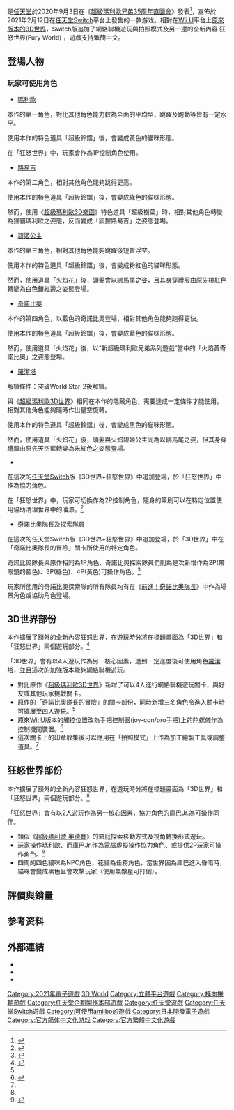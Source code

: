 {{Other uses|subject=[[任天堂Switch|任天堂Switch]]版本的超級瑪利歐3D世界|other=[[Wii_U|Wii U]]版本的超級瑪利歐3D世界|超級瑪利歐3D世界}}
{{NoteTA
|G1=Games
|G2=Mario
|1=zh-hk:瑪利歐;zh-tw:瑪利歐;zh-cn:马力欧;
|2=zh-hk:碧姫公主;zh-tw:碧姫公主;zh-cn:桃花公主;
}}
{{Infobox VG
| title = 超級瑪利歐3D世界 + 狂怒世界
| japanese = スーパーマリオ 3Dワールド ＋ フューリーワールド
| english = Super Mario 3D World + Bowser's Fury
| image = File:3D_World_Fury_World.jpg
| caption = 遊戲日版封面
| developer = [[任天堂企劃製作本部|任天堂企劃製作本部]]<br>[[任天堂軟件技術|任天堂軟件技術]]<br>[[1-UP工作室|1-UP工作室]]
| publisher = [[任天堂|任天堂]]
| distributor = 
| director = 林田宏一<ref>{{Cite web|title=E3 2013: Why Nintendo Didn't Make Mario Galaxy 3|url=https://www.ign.com/articles/2013/06/11/e3-2013-why-nintendo-didnt-make-mario-galaxy-3|access-date=2021-12-21|date=2021-11-01|last=George|first=Richard|work=IGN|language=en}}</ref><br>元仓健太<ref>{{Cite web|title=社長が訊く『スーパーマリオ ３Ｄワールド』|url=http://www.nintendo.co.jp/wiiu/interview/ardj/vol1/index.html|access-date=2021-12-21|work=任天堂ホームページ|language=ja}}</ref>
| producer = [[小泉歡晃|小泉歡晃]]
| composer = 横田真人<br>{{lj|峰岸透}}<br>岩田恭明<ref>{{Cite web|title=Super Mario 3D World composers talk cats, dogs, and more|url=https://www.destructoid.com/super-mario-3d-world-composers-talk-cats-dogs-and-more/|access-date=2021-12-21|date=2013-11-06|work=Destructoid|language=en-CA}}</ref><br>[[近藤浩治|近藤浩治]]<ref>{{Cite web|title=Super Mario 3D World reunites Mario Galaxy composers|url=https://www.destructoid.com/super-mario-3d-world-reunites-mario-galaxy-composers/|access-date=2021-12-21|date=2013-06-11|work=Destructoid|language=en-CA}}</ref><br>'''狂怒世界'''<br>松岡大祐<br>詹姆斯·菲利普森
| designer = 
| series = [[超級瑪利歐系列|超級瑪利歐系列]]
| engine = 
| released = {{vgr|WW|2021年2月12日}}
| genre = [[平台遊戲|平台]]
| modes = [[單人遊戲|單人]]、[[多人遊戲|多人]]（2～4人）
| platforms = [[任天堂Switch|任天堂Switch]]
}}

{{Vgname|超級瑪利歐 3D 世界 + 狂怒世界|ja=スーパーマリオ 3Dワールド ＋ フューリーワールド，Super Mario 3D World + Fury World|en=Super Mario 3D World + Bowser's Fury}}是[[任天堂|任天堂]]於2020年9月3日在《[[任天堂直面會|超級瑪利歐兄弟35周年直面會]]》發表<ref>{{Citation|title=スーパーマリオブラザーズ35周年 Direct|url=https://www.youtube.com/watch?v=z5nqRrqFFZI|accessdate=2021-12-21|language=zh-CN}}</ref>，宣佈於2021年2月12日在[[任天堂Switch|任天堂Switch]]平台上發售的一款游戏。相對在[[Wii_U|Wii U]]平台上[[超級瑪利歐3D世界|原來版本的3D世界]]，Switch版追加了網絡聯機遊玩與拍照模式及另一邊的全新內容 狂怒世界(Fury World) ，遊戲支持繁簡中文。

== 登場人物 ==
=== 玩家可使用角色 ===
*[[瑪利歐系列|瑪利歐]] {{lang|ja|（Mario マリオ）}}
本作的第一角色，對比其他角色能力較為全面的平均型，跳躍及跑動等皆有一定水平。

使用本作的特色道具「超級鈴鐺」後，會變成黃色的貓咪形態。

在「狂怒世界」中，玩家會作為1P控制角色使用。
*[[路易吉|路易吉]] {{lang|ja|（Luigi ルイージ）}}
本作的第二角色，相對其他角色能夠跳得更高。

使用本作的特色道具「超級鈴鐺」後，會變成綠色的貓咪形態。

然而，使用《[[超級瑪利歐3D樂園|超級瑪利歐3D樂園]]》特色道具「超級樹葉」時，相對其他角色轉變為狸貓瑪利歐之姿態，反而變成「狐狸路易吉」之姿態登場。
*[[桃花公主|碧姬公主]] {{lang|ja|（Princess Peach ピーチ姫）}}
本作的第三角色，相對其他角色能夠跳躍後短暫浮空。

使用本作的特色道具「超級鈴鐺」後，會變成粉紅色的貓咪形態。

然而，使用道具「火焰花」後，頭髮會以綁馬尾之姿，且其身穿禮服由原先桃紅色轉變為白色鑲紅邊之姿態登場。
*[[奇諾比奧|奇諾比奧]] {{lang|ja|（Toad/Kinopio キノピオ）}}
本作的第四角色，以藍色的奇諾比奧登場，相對其他角色能夠跑得更快。

使用本作的特色道具「超級鈴鐺」後，會變成藍色的貓咪形態。

然而，使用道具「火焰花」後，以“新超級瑪利歐兄弟系列遊戲”當中的「火焰黃奇諾比奧」之姿態登場。
*[[羅潔塔|羅潔塔]] {{lang|ja|（Rosalina/Rosetta ロゼッタ）}}
解鎖條件：突破World Star-2後解鎖。

與《[[超級瑪利歐3D世界|超級瑪利歐3D世界]]》相同在本作的隱藏角色，需要達成一定條件才能使用，相對其他角色能夠隨時作出星空旋轉。

使用本作的特色道具「超級鈴鐺」後，會變成黑色的貓咪形態。

然而，使用道具「火焰花」後，頭髮與火焰碧姬公主同為以綁馬尾之姿，但其身穿禮服由原先天空藍轉變為朱紅色之姿態登場。
*{{le|庫巴Jr.|Bowser Jr.}} {{lang|ja|（Bowser Jr./Koopa Jr. クッパ Jr.）}}
在這次的[[任天堂Switch|任天堂Switch]]版《3D世界+狂怒世界》中追加登場，於「狂怒世界」中作為協力角色。

在「狂怒世界」中，玩家可切換作為2P控制角色，隨身的筆刷可以在特定位置使用協助清理世界中的油漆。<ref>{{Cite web|title=Super Mario 3D World + Bowser's Fury setting lets you change how much Bowser Jr. helps you|url=https://www.gamesradar.com/super-mario-3d-world-bowsers-fury-setting-lets-you-change-how-much-bowser-jr-helps-you/|access-date=2021-12-21|date=2021-01-25|last=published|first=Heather Wald|work=gamesradar|language=en}}</ref>
*[[奇諾比奧|奇諾比奧隊長及探索隊員]] {{lang|ja|（Captain Toad/Kinopio and companion キノピオ隊長&キノピオ探検隊）}}
在這次的任天堂Switch版《3D世界+狂怒世界》中追加登場，於「3D世界」中在「奇諾比奧隊長的冒險」關卡所使用的特定角色。

奇諾比奧隊長與原作相同為1P角色、奇諾比奧探索隊員們則為是次新增作為2P(帶眼鏡的藍色)、3P(綠色)、4P(黃色)可操作角色。<ref name="4pKinopio">{{Cite web|title=Super Mario 3D World + Bowser's Fury lets 4 players tackle Captain Toad stages together|url=https://www.gamesradar.com/super-mario-3d-world-bowsers-fury-lets-4-players-tackle-captain-toad-stages-together/|access-date=2021-12-21|date=2021-01-20|last=published|first=Connor Sheridan|work=gamesradar|language=en}}</ref>

玩家所使用的奇諾比奧探索隊的所有隊員均有在《[[前進！奇諾比奧隊長|前進！奇諾比奧隊長]]》中作為場景角色或協助角色登場。

== 3D世界部份 ==
本作擴展了額外的全新內容狂怒世界，在遊玩時分將在標題畫面為「3D世界」和「狂怒世界」兩個遊玩部分。<ref name="3dfur">{{Citation|title=スーパーマリオ ３Ｄワールド ＋ フューリーワールド 紹介映像|url=https://www.youtube.com/watch?v=LuuGrTJxDVA|accessdate=2021-12-21|language=zh-CN}}</ref>

「3D世界」會有以4人遊玩作為另一核心因素，達到一定進度後可使用角色[[羅潔塔|羅潔塔]]，並且這次的加強版本能夠網絡聯機遊玩。

*對比原作《[[超級瑪利歐3D世界|超級瑪利歐3D世界]]》新增了可以4人進行網絡聯機遊玩關卡，與好友或其他玩家挑戰關卡。
*原作的「奇諾比奧隊長的冒險」的關卡部份，同時新增三名角色令進入關卡時可擴展至四人遊玩。<ref name="4pKinopio" />
*原來[[Wii_U|Wii U]]版本的觸控位置改為手把控制器(joy-con/pro手把)上的陀螺儀作為控制機關裝置。<ref name="phcat">{{Cite web|title=New Super Mario 3D World + Bowser’s Fury details unveiled including photo mode and collectibles|url=https://www.gamesradar.com/super-mario-3d-world-bowsers-fury-new-details/|access-date=2021-12-21|date=2021-01-13|last=published|first=Hirun Cryer|work=gamesradar|language=en}}</ref>
*這次關卡上的印章收集後可以應用在「拍照模式」上作為加工繪製工具或調整道具。<ref name="phcat" />

== 狂怒世界部份 ==
本作擴展了額外的全新內容狂怒世界，在遊玩時分將在標題畫面為「3D世界」和「狂怒世界」兩個遊玩部分。<ref name="3dfur" />

「狂怒世界」會有以2人遊玩作為另一核心因素，協力角色的庫巴Jr.為可操作同伴。

*類似《[[超级马里奥_奥德赛|超級瑪利歐 奧德賽]]》的箱庭探索移動方式及視角轉換形式遊玩。
*玩家操作瑪利歐、而庫巴Jr.作為電腦虛擬操作協力角色、或提供2P玩家可操作角色。<ref>{{Citation|title=《超級瑪利歐 ３Ｄ世界 ＋ 狂怒世界》介紹影片（台灣）|url=https://www.youtube.com/watch?v=_Ub5SELc6IM|accessdate=2021-12-21|language=zh-CN}}</ref>
*四周的四色貓咪為NPC角色，花貓為任務角色，當世界因為庫巴進入昏暗時，貓咪會變成黑色且會攻擊玩家（使用無敵星可打倒）。

== 評價與銷量 ==
{{Empty section}}

== 参考资料 ==
{{reflist}}

== 外部連結 ==
*{{ja}}{{Official|https://www.nintendo.co.jp/switch/auzpa/furyworld/index.html}}
*{{en}}{{Official|http://supermario3dworld.nintendo.com/}}
*{{zh}}{{Official|https://www.nintendo.tw/topics/article/a_210113_01.html}}

{{瑪利歐系列}}

{{DEFAULTSORT:Super Mario 3D World}}
[[Category:2021年電子遊戲|Category:2021年電子遊戲]]
[[Category:超级马力欧系列电子游戏|3D World]]
[[Category:立體平台遊戲|Category:立體平台遊戲]]
[[Category:橫向捲軸遊戲|Category:橫向捲軸遊戲]]
[[Category:任天堂企劃製作本部遊戲|Category:任天堂企劃製作本部遊戲]]
[[Category:任天堂遊戲|Category:任天堂遊戲]]
[[Category:任天堂Switch遊戲|Category:任天堂Switch遊戲]]
[[Category:可使用amiibo的遊戲|Category:可使用amiibo的遊戲]]
[[Category:日本開發電子遊戲|Category:日本開發電子遊戲]]
[[Category:官方简体中文化游戏|Category:官方简体中文化游戏]]
[[Category:官方繁體中文化遊戲|Category:官方繁體中文化遊戲]]
